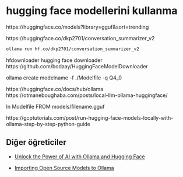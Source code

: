 # hugging face modellerini kullanma

https://huggingface.co/models?library=gguf&sort=trending


https://huggingface.co/dkp2701/conversation_summarizer_v2


```bash
ollama run hf.co/dkp2701/conversation_summarizer_v2
```




hfdownloader
hugging face downloader
https://github.com/bodaay/HuggingFaceModelDownloader


ollama create modelname -f ./Modelfile -q Q4_0

https://huggingface.co/docs/hub/ollama
https://otmaneboughaba.com/posts/local-llm-ollama-huggingface/

In Modelfile
FROM models/filename.gguf

https://gcptutorials.com/post/run-hugging-face-models-locally-with-ollama-step-by-step-python-guide

## Diğer öğreticiler

- [Unlock the Power of AI with Ollama and Hugging Face](https://www.youtube.com/watch?v=LQJVz-B_mZI)

- [Importing Open Source Models to Ollama](https://www.youtube.com/watch?v=fnvZJU5Fj3Q)